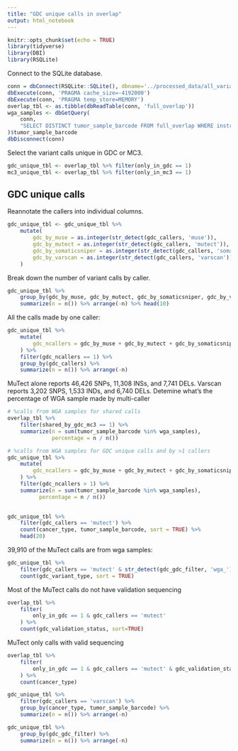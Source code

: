 ```yaml
---
title: "GDC unique calls in overlap"
output: html_notebook
---
```



```r
knitr::opts_chunk$set(echo = TRUE)
library(tidyverse)
library(DBI)
library(RSQLite)
```

Connect to the SQLite database.
```r
conn = dbConnect(RSQLite::SQLite(), dbname='../processed_data/all_variants.sqlite')
dbExecute(conn, 'PRAGMA cache_size=-4192000')
dbExecute(conn, 'PRAGMA temp_store=MEMORY')
overlap_tbl <- as.tibble(dbReadTable(conn, 'full_overlap'))
wga_samples <- dbGetQuery(
    conn, 
    "SELECT DISTINCT tumor_sample_barcode FROM full_overlap WHERE instr(gdc_gdc_filter, 'wga') > 0"
)$tumor_sample_barcode
dbDisconnect(conn)
```

Select the variant calls unique in GDC or MC3.
```r
gdc_unique_tbl <- overlap_tbl %>% filter(only_in_gdc == 1)
mc3_unique_tbl <- overlap_tbl %>% filter(only_in_mc3 == 1)
```


## GDC unique calls

Reannotate the callers into individual columns.
```r
gdc_unique_tbl <- gdc_unique_tbl %>%
    mutate(
        gdc_by_muse = as.integer(str_detect(gdc_callers, 'muse')),
        gdc_by_mutect = as.integer(str_detect(gdc_callers, 'mutect')),
        gdc_by_somaticsniper = as.integer(str_detect(gdc_callers, 'somaticsniper')),
        gdc_by_varscan = as.integer(str_detect(gdc_callers, 'varscan'))
    )
```


Break down the number of variant calls by caller.
```r
gdc_unique_tbl %>% 
    group_by(gdc_by_muse, gdc_by_mutect, gdc_by_somaticsniper, gdc_by_varscan, gdc_variant_type) %>% 
    summarize(n = n()) %>% arrange(-n) %>% head(10)
```

All the calls made by one caller:
```r
gdc_unique_tbl %>% 
    mutate(
        gdc_ncallers = gdc_by_muse + gdc_by_mutect + gdc_by_somaticsniper + gdc_by_varscan
    ) %>%
    filter(gdc_ncallers == 1) %>%
    group_by(gdc_callers) %>%
    summarize(n = n()) %>% arrange(-n)
```

MuTect alone reports 46,426 SNPs, 11,308 INSs, and 7,741 DELs. Varscan reports 3,202 SNPS, 1,533 INDs, and 6,740 DELs.
Detemine what's the percentage of WGA sample made by multi-caller


```r
# %calls from WGA samples for shared calls
overlap_tbl %>%
    filter(shared_by_gdc_mc3 == 1) %>%
    summarize(n = sum(tumor_sample_barcode %in% wga_samples), 
              percentage = n / n())
```

```r
# %calls from WGA samples for GDC unique calls and by >1 callers
gdc_unique_tbl %>% 
    mutate(
        gdc_ncallers = gdc_by_muse + gdc_by_mutect + gdc_by_somaticsniper + gdc_by_varscan
    ) %>%
    filter(gdc_ncallers > 1) %>%
    summarize(n = sum(tumor_sample_barcode %in% wga_samples), 
          percentage = n / n())
    
```

```r
gdc_unique_tbl %>%
    filter(gdc_callers == 'mutect') %>%
    count(cancer_type, tumor_sample_barcode, sort = TRUE) %>%
    head(20)
```

39,910 of the MuTect calls are from wga samples:
```r
gdc_unique_tbl %>%
    filter(gdc_callers == 'mutect' & str_detect(gdc_gdc_filter, 'wga_')) %>%
    count(gdc_variant_type, sort = TRUE)
```

Most of the MuTect calls do not have validation sequencing
```r
overlap_tbl %>%
    filter(
        only_in_gdc == 1 & gdc_callers == 'mutect'
    ) %>%
    count(gdc_validation_status, sort=TRUE)
```

MuTect only calls with valid sequencing
```r
overlap_tbl %>%
    filter(
        only_in_gdc == 1 & gdc_callers == 'mutect' & gdc_validation_status == 'Valid'
    ) %>%
    count(cancer_type)
```



```r
gdc_unique_tbl %>%
    filter(gdc_callers == 'varscan') %>%
    group_by(cancer_type, tumor_sample_barcode) %>%
    summarize(n = n()) %>% arrange(-n)
```

```r
gdc_unique_tbl %>%
    group_by(gdc_gdc_filter) %>%
    summarize(n = n()) %>% arrange(-n)
```

